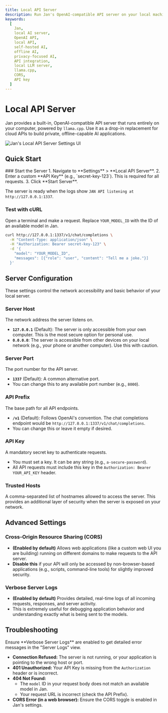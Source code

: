 ```yaml
---
title: Local API Server
description: Run Jan's OpenAI-compatible API server on your local machine for private, offline AI development.
keywords:
  [
    Jan,
    local AI server,
    OpenAI API,
    local API,
    self-hosted AI,
    offline AI,
    privacy-focused AI,
    API integration,
    local LLM server,
    llama.cpp,
    CORS,
    API key
  ]
---
```


# Local API Server

Jan provides a built-in, OpenAI-compatible API server that runs entirely on your computer, powered by `llama.cpp`. Use it as a drop-in replacement for cloud APIs to build private, offline-capable AI applications.

![Jan's Local API Server Settings UI](./_assets/api-server-ui.png)

## Quick Start

<Steps>
### Start the Server
1.  Navigate to **Settings** > **Local API Server**.
2.  Enter a custom **API Key** (e.g., `secret-key-123`). This is required for all requests.
3.  Click **Start Server**.

The server is ready when the logs show `JAN API listening at http://127.0.0.1:1337`.

### Test with cURL
Open a terminal and make a request. Replace `YOUR_MODEL_ID` with the ID of an available model in Jan.

```bash
curl http://127.0.0.1:1337/v1/chat/completions \
  -H "Content-Type: application/json" \
  -H "Authorization: Bearer secret-key-123" \
  -d '{
    "model": "YOUR_MODEL_ID",
    "messages": [{"role": "user", "content": "Tell me a joke."}]
  }'
```
</Steps>

## Server Configuration

These settings control the network accessibility and basic behavior of your local server.

### Server Host
The network address the server listens on.
- **`127.0.0.1`** (Default): The server is only accessible from your own computer. This is the most secure option for personal use.
- **`0.0.0.0`**: The server is accessible from other devices on your local network (e.g., your phone or another computer). Use this with caution.

### Server Port
The port number for the API server.
- **`1337`** (Default): A common alternative port.
- You can change this to any available port number (e.g., `8000`).

### API Prefix
The base path for all API endpoints.
- **`/v1`** (Default): Follows OpenAI's convention. The chat completions endpoint would be `http://127.0.0.1:1337/v1/chat/completions`.
- You can change this or leave it empty if desired.

### API Key
A mandatory secret key to authenticate requests.
- You must set a key. It can be any string (e.g., `a-secure-password`).
- All API requests must include this key in the `Authorization: Bearer YOUR_API_KEY` header.

### Trusted Hosts
A comma-separated list of hostnames allowed to access the server. This provides an additional layer of security when the server is exposed on your network.

## Advanced Settings

### Cross-Origin Resource Sharing (CORS)
- **(Enabled by default)** Allows web applications (like a custom web UI you are building) running on different domains to make requests to the API server.
- **Disable this** if your API will only be accessed by non-browser-based applications (e.g., scripts, command-line tools) for slightly improved security.

### Verbose Server Logs
- **(Enabled by default)** Provides detailed, real-time logs of all incoming requests, responses, and server activity.
- This is extremely useful for debugging application behavior and understanding exactly what is being sent to the models.

## Troubleshooting

<Callout>
Ensure **Verbose Server Logs** are enabled to get detailed error messages in the "Server Logs" view.
</Callout>

- **Connection Refused:** The server is not running, or your application is pointing to the wrong host or port.
- **401 Unauthorized:** Your API Key is missing from the `Authorization` header or is incorrect.
- **404 Not Found:**
    - The `model` ID in your request body does not match an available model in Jan.
    - Your request URL is incorrect (check the API Prefix).
- **CORS Error (in a web browser):** Ensure the CORS toggle is enabled in Jan's settings.